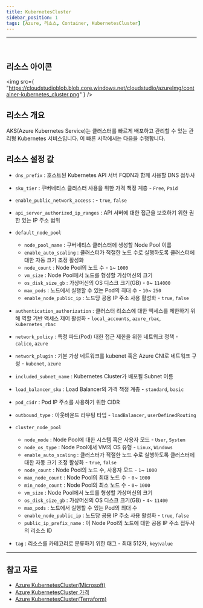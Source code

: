 ```yaml
---
title: KubernetesCluster
sidebar_position: 1
tags: [Azure, 리소스, Container, KubernetesCluster]
---
```


<hr />
<br />


## 리소스 아이콘

<img
    src={
        "https://cloudstudioblob.blob.core.windows.net/cloudstudio/azureImg/container-kubernetes_cluster.png"
    }
/>

## 리소스 개요

AKS(Azure Kubernetes Service)는 클러스터를 빠르게 배포하고 관리할 수 있는 관리형 Kubernetes 서비스입니다. 이 빠른 시작에서는 다음을 수행합니다.

## 리소스 설정 값

-   `dns_prefix` : 호스트된 Kubernetes API 서버 FQDN과 함께 사용할 DNS 접두사

-   `sku_tier` : 쿠버네티스 클러스터 사용을 위한 가격 책정 계층 - `Free`, `Paid`

-   `enable_public_network_access` : - `true`, `false`

-   `api_server_authorized_ip_ranges` : API 서버에 대한 접근을 보호하기 위한 권한 있는 IP 주소 범위
-   `default_node_pool`

    -   `node_pool_name` : 쿠버네티스 클러스터에 생성할 Node Pool 이름
    -   `enable_auto_scaling` : 클러스터가 적절한 노드 수로 실행하도록 클러스터에 대한 자동 크기 조정 활성화
    -   `node_count` : Node Pool의 노드 수 - `1`~ `1000`
    -   `vm_size` : Node Pool에서 노드를 형성할 가상머신의 크기
    -   `os_disk_size_gb` : 가상머신의 OS 디스크 크기(GB) - `0`~ `114000`
    -   `max_pods` : 노드에서 실행할 수 있는 Pod의 최대 수 - `10`~ `250`
    -   `enable_node_public_ip` : 노드당 공용 IP 주소 사용 활성화 - `true`, `false`

-   `authentication_authorization` : 클러스터 리소스에 대한 액세스를 제한하기 위해 역할 기반 액세스 제어 활성화 - `local_accounts`, `azure_rbac`, `kubernetes_rbac`

-   `network_policy` : 특정 파드(Pod) 대한 접근 제한을 위한 네트워크 정책 - `calico`, `azure`

-   `network_plugin` : 기본 가상 네트워크를 kubenet 혹은 Azure CNI로 네트워크 구성 - `kubenet`, `azure`

-   `included_subnet_name` : Kubernetes Cluster가 배포될 Subnet 이름

-   `load_balancer_sku` : Load Balancer의 가격 책정 계층 - `standard`, `basic`

-   `pod_cidr` : Pod IP 주소를 사용하기 위한 CIDR

-   `outbound_type` : 아웃바운드 라우팅 타입 - `loadBalancer`, `userDefinedRouting`

-   `cluster_node_pool`

    -   `node_mode` : Node Pool에 대한 시스템 혹은 사용자 모드 - `User`, `System`
    -   `node_os_type` : Node Pool에서 VM의 OS 유형 - `Linux`, `Windows`
    -   `enable_auto_scaling` : 클러스터가 적절한 노드 수로 실행하도록 클러스터에 대한 자동 크기 조정 활성화 - `true`, `false`
    -   `node_count` : Node Pool의 노드 수, 사용자 모드 - `1`~ `1000`
    -   `max_node_count` : Node Pool의 최대 노드 수 - `0`~ `1000`
    -   `min_node_count` : Node Pool의 최소 노드 수 - `0`~ `1000`
    -   `vm_size` : Node Pool에서 노드를 형성할 가상머신의 크기
    -   `os_disk_size_gb` : 가상머신의 OS 디스크 크기(GB) - `4`~ `11400`
    -   `max_pods` : 노드에서 실행할 수 있는 Pod의 최대 수
    -   `enable_node_public_ip` : 노드당 공용 IP 주소 사용 활성화 - `true`, `false`
    -   `public_ip_prefix_name` : 이 Node Pool의 노드에 대한 공용 IP 주소 접두사의 리소스 ID

-   `tag` : 리소스를 카테고리로 분류하기 위한 태그 - 최대 512자, `key`:`value`

---

## 참고 자료

-   [Azure KubernetesCluster(Microsoft)](https://learn.microsoft.com/ko-kr/azure/aks/intro-kubernetes)
-   [Azure KubernetesCluster 가격](https://azure.microsoft.com/en-us/pricing/details/kubernetes-service/)
-   [Azure KubernetesCluster(Terraform)](https://registry.terraform.io/providers/hashicorp/azurerm/latest/docs/resources/kubernetes_cluster)
